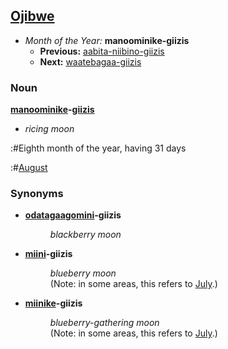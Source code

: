 ==[[Ojibwe]]==
*''Month of the Year:'' '''manoominike-giizis'''
**'''Previous:''' [[aabita-niibino-giizis]]
**'''Next:''' [[waatebagaa-giizis]]

===Noun===
'''[[manoominike]]-[[giizis]]'''
*''ricing moon''
:#Eighth month of the year, having 31 days
:#[[August]]

===Synonyms===
*'''[[odatagaagomin]]i-giizis'''
*:''blackberry moon''

*'''[[miinan|miini]]-giizis'''
*:''blueberry moon''
*:(Note: in some areas, this refers to [[July]].)

*'''[[miinike]]-giizis'''
*:''blueberry-gathering moon''
*:(Note: in some areas, this refers to [[July]].)